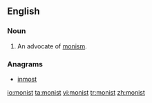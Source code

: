 ==English==

===Noun===
{{en-noun}}

# An advocate of [[monism]].

===Anagrams===
*[[inmost]]

[[io:monist]]
[[ta:monist]]
[[vi:monist]]
[[tr:monist]]
[[zh:monist]]